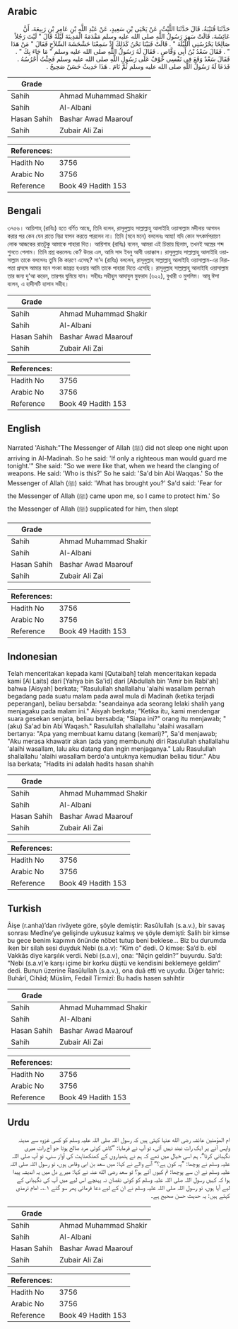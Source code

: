 ## Arabic


<div dir="rtl" lang="ar" style={{fontSize:'larger',backgroundColor:'#f8f9fa',padding:20}}>
حَدَّثَنَا قُتَيْبَةُ، قَالَ حَدَّثَنَا اللَّيْثُ، عَنْ يَحْيَى بْنِ سَعِيدٍ، عَنْ عَبْدِ اللَّهِ بْنِ عَامِرِ بْنِ رَبِيعَةَ، أَنَّ عَائِشَةَ، قَالَتْ سَهِرَ رَسُولُ اللَّهِ صلى الله عليه وسلم مَقْدَمَهُ الْمَدِينَةَ لَيْلَةً قَالَ ‏"‏ لَيْتَ رَجُلاً صَالِحًا يَحْرُسُنِي اللَّيْلَةَ ‏"‏ ‏.‏ قَالَتْ فَبَيْنَا نَحْنُ كَذَلِكَ إِذْ سَمِعْنَا خَشْخَشَةَ السِّلاَحِ فَقَالَ ‏"‏ مَنْ هَذَا ‏"‏ ‏.‏ فَقَالَ سَعْدُ بْنُ أَبِي وَقَّاصٍ ‏.‏ فَقَالَ لَهُ رَسُولُ اللَّهِ صلى الله عليه وسلم ‏"‏ مَا جَاءَ بِكَ ‏"‏ ‏.‏ فَقَالَ سَعْدٌ وَقَعَ فِي نَفْسِي خَوْفٌ عَلَى رَسُولِ اللَّهِ صلى الله عليه وسلم فَجِئْتُ أَحْرُسُهُ ‏.‏ فَدَعَا لَهُ رَسُولُ اللَّهِ صلى الله عليه وسلم ثُمَّ نَامَ ‏.‏ هَذَا حَدِيثٌ حَسَنٌ صَحِيحٌ ‏.‏
</div>
<div style={{backgroundColor:'#f8f9fa',padding:20, marginBottom: 10}}><table> <thead> <tr> <th>Grade</th> <th></th> </tr> </thead> <tbody> <tr><td>Sahih</td><td>Ahmad Muhammad Shakir</td></tr><tr><td>Sahih</td><td>Al-Albani</td></tr><tr><td>Hasan Sahih</td><td>Bashar Awad Maarouf</td></tr><tr><td>Sahih</td><td>Zubair Ali Zai</td></tr></tbody></table><table> <thead> <tr> <th>References:</th> <th></th> </tr> </thead> <tbody><tr><td>Hadith No</td><td>3756</td></tr><tr><td>Arabic No</td><td>3756</td></tr><tr><td>Reference</td><td>Book 49 Hadith 153</td></tr></tbody></table></div>

## Bengali


<div dir="ltr" lang="bn" style={{fontSize:'larger',backgroundColor:'#f8f9fa',padding:20}}>
৩৭৫৬। আয়িশাহ্ (রাযিঃ) হতে বর্ণিত আছে, তিনি বলেন, রাসূলুল্লাহ সাল্লাল্লাহু আলাইহি ওয়াসাল্লাম মদীনায় আগমন করার পর কেন যেন রাতে নিদ্রা যাপন করতে পারলেন না। তিনি (মনে মনে) বললেনঃ আহা! যদি কোন সৎকর্মপরায়ণ লোক আজকের রাতটুকু আমাকে পাহারা দিত। আয়িশাহ (রাযিঃ) বলেন, আমরা এই চিন্তায় ছিলাম, তখনই অস্ত্রের শব্দ শুনতে পেলাম। তিনি প্রশ্ন করলেনঃ কে? উত্তর এল, আমি সাদ ইবনু আবী ওয়াক্কাস। রাসূলুল্লাহ সাল্লাল্লাহু আলাইহি ওয়াসাল্লাম তাকে বললেনঃ তুমি কি কারণে এসেছ? সা'দ (রাযিঃ) বললেন, রাসূলুল্লাহ সাল্লাল্লাহু আলাইহি ওয়াসাল্লাম-এর নিরাপত্তা প্রসঙ্গে আমার মনে শংকা জাগ্রত হওয়ায় আমি তাকে পাহারা দিতে এসেছি। রাসূলুল্লাহ সাল্লাল্লাহু আলাইহি ওয়াসাল্লাম তার জন্য দু'আ করেন, তারপর ঘুমিয়ে যান। সহীহঃ সহীহুল আদাবুল মুফরাদ (৬২২), বুখারী ও মুসলিম। আবূ ঈসা বলেন, এ হাদীসটি হাসান সহীহ।
</div>
<div style={{backgroundColor:'#f8f9fa',padding:20, marginBottom: 10}}><table> <thead> <tr> <th>Grade</th> <th></th> </tr> </thead> <tbody> <tr><td>Sahih</td><td>Ahmad Muhammad Shakir</td></tr><tr><td>Sahih</td><td>Al-Albani</td></tr><tr><td>Hasan Sahih</td><td>Bashar Awad Maarouf</td></tr><tr><td>Sahih</td><td>Zubair Ali Zai</td></tr></tbody></table><table> <thead> <tr> <th>References:</th> <th></th> </tr> </thead> <tbody><tr><td>Hadith No</td><td>3756</td></tr><tr><td>Arabic No</td><td>3756</td></tr><tr><td>Reference</td><td>Book 49 Hadith 153</td></tr></tbody></table></div>

## English


<div dir="ltr" lang="en" style={{fontSize:'larger',backgroundColor:'#f8f9fa',padding:20}}>
Narrated 'Aishah:"The Messenger of Allah (ﷺ) did not sleep one night upon arriving in Al-Madinah. So he said: 'If only a righteous man would guard me tonight.'" She said: "So we were like that, when we heard the clanging of weapons. He said: 'Who is this?' So he said: 'Sa'd bin Abi Waqqas.' So the Messenger of Allah (ﷺ) said: 'What has brought you?' Sa'd said: 'Fear for the Messenger of Allah (ﷺ) came upon me, so I came to protect him.' So the Messenger of Allah (ﷺ) supplicated for him, then slept
</div>
<div style={{backgroundColor:'#f8f9fa',padding:20, marginBottom: 10}}><table> <thead> <tr> <th>Grade</th> <th></th> </tr> </thead> <tbody> <tr><td>Sahih</td><td>Ahmad Muhammad Shakir</td></tr><tr><td>Sahih</td><td>Al-Albani</td></tr><tr><td>Hasan Sahih</td><td>Bashar Awad Maarouf</td></tr><tr><td>Sahih</td><td>Zubair Ali Zai</td></tr></tbody></table><table> <thead> <tr> <th>References:</th> <th></th> </tr> </thead> <tbody><tr><td>Hadith No</td><td>3756</td></tr><tr><td>Arabic No</td><td>3756</td></tr><tr><td>Reference</td><td>Book 49 Hadith 153</td></tr></tbody></table></div>

## Indonesian


<div dir="ltr" lang="id" style={{fontSize:'larger',backgroundColor:'#f8f9fa',padding:20}}>
Telah menceritakan kepada kami [Qutaibah] telah menceritakan kepada kami [Al Laits] dari [Yahya bin Sa'id] dari [Abdullah bin 'Amir bin Rabi'ah] bahwa [Aisyah] berkata; "Rasulullah shallallahu 'alaihi wasallam pernah begadang pada suatu malam pada awal mula di Madinah (ketika terjadi peperangan), beliau bersabda: "seandainya ada seorang lelaki shalih yang menjagaku pada malam ini." Aisyah berkata; "Ketika itu, kami mendengar suara gesekan senjata, beliau bersabda; "Siapa ini?" orang itu menjawab; "(aku) Sa'ad bin Abi Waqash." Rasulullah shallallahu 'alaihi wasallam bertanya: "Apa yang membuat kamu datang (kemari)?", Sa'd menjawab; "Aku merasa khawatir akan (ada yang membunuh) diri Rasulullah shallallahu 'alaihi wasallam, lalu aku datang dan ingin menjaganya." Lalu Rasulullah shallallahu 'alaihi wasallam berdo'a untuknya kemudian beliau tidur." Abu Isa berkata; "Hadits ini adalah hadits hasan shahih
</div>
<div style={{backgroundColor:'#f8f9fa',padding:20, marginBottom: 10}}><table> <thead> <tr> <th>Grade</th> <th></th> </tr> </thead> <tbody> <tr><td>Sahih</td><td>Ahmad Muhammad Shakir</td></tr><tr><td>Sahih</td><td>Al-Albani</td></tr><tr><td>Hasan Sahih</td><td>Bashar Awad Maarouf</td></tr><tr><td>Sahih</td><td>Zubair Ali Zai</td></tr></tbody></table><table> <thead> <tr> <th>References:</th> <th></th> </tr> </thead> <tbody><tr><td>Hadith No</td><td>3756</td></tr><tr><td>Arabic No</td><td>3756</td></tr><tr><td>Reference</td><td>Book 49 Hadith 153</td></tr></tbody></table></div>

## Turkish


<div dir="ltr" lang="tr" style={{fontSize:'larger',backgroundColor:'#f8f9fa',padding:20}}>
Âişe (r.anha)’dan rivâyete göre, şöyle demiştir: Rasûlullah (s.a.v.), bir savaş sonrası Medîne’ye gelişinde uykusuz kalmış ve şöyle demişti: Salih bir kimse bu gece benim kapımın önünde nöbet tutup beni beklese… Biz bu durumda iken bir silah sesi duyduk Nebi (s.a.v): “Kim o” dedi. O kimse: Sa’d b. ebî Vakkâs diye karşılık verdi. Nebi (s.a.v), ona: “Niçin geldin?” buyurdu. Sa’d: “Nebi (s.a.v)’e karşı içime bir korku düştü ve kendisini beklemeye geldim” dedi. Bunun üzerine Rasûlullah (s.a.v.), ona duâ etti ve uyudu. Diğer tahric: Buhârî, Cihâd; Müslim, Fedail Tirmizî: Bu hadis hasen sahihtir
</div>
<div style={{backgroundColor:'#f8f9fa',padding:20, marginBottom: 10}}><table> <thead> <tr> <th>Grade</th> <th></th> </tr> </thead> <tbody> <tr><td>Sahih</td><td>Ahmad Muhammad Shakir</td></tr><tr><td>Sahih</td><td>Al-Albani</td></tr><tr><td>Hasan Sahih</td><td>Bashar Awad Maarouf</td></tr><tr><td>Sahih</td><td>Zubair Ali Zai</td></tr></tbody></table><table> <thead> <tr> <th>References:</th> <th></th> </tr> </thead> <tbody><tr><td>Hadith No</td><td>3756</td></tr><tr><td>Arabic No</td><td>3756</td></tr><tr><td>Reference</td><td>Book 49 Hadith 153</td></tr></tbody></table></div>

## Urdu


<div dir="rtl" lang="ur" style={{fontSize:'larger',backgroundColor:'#f8f9fa',padding:20}}>
ام المؤمنین عائشہ رضی الله عنہا کہتی ہیں کہ رسول اللہ صلی اللہ علیہ وسلم کو کسی غزوہ سے مدینہ واپس آنے پر ایک رات نیند نہیں آئی، تو آپ نے فرمایا: ”کاش کوئی مرد صالح ہوتا جو آج رات میری نگہبانی کرتا“، ہم اسی خیال میں تھے کہ ہم نے ہتھیاروں کے کھنکھناہٹ کی آواز سنی، تو آپ صلی اللہ علیہ وسلم نے پوچھا: ”یہ کون ہے؟“ آنے والے نے کہا: میں سعد بن ابی وقاص ہوں، تو رسول اللہ صلی اللہ علیہ وسلم نے ان سے پوچھا: تم کیوں آئے ہو؟ تو سعد رضی الله عنہ نے کہا: میرے دل میں یہ اندیشہ پیدا ہوا کہ کہیں رسول اللہ صلی اللہ علیہ وسلم کو کوئی نقصان نہ پہنچے اس لیے میں آپ کی نگہبانی کے لیے آیا ہوں، تو رسول اللہ صلی اللہ علیہ وسلم نے ان کے لیے دعا فرمائی پھر سو گئے ۱؎۔ امام ترمذی کہتے ہیں: یہ حدیث حسن صحیح ہے۔
</div>
<div style={{backgroundColor:'#f8f9fa',padding:20, marginBottom: 10}}><table> <thead> <tr> <th>Grade</th> <th></th> </tr> </thead> <tbody> <tr><td>Sahih</td><td>Ahmad Muhammad Shakir</td></tr><tr><td>Sahih</td><td>Al-Albani</td></tr><tr><td>Hasan Sahih</td><td>Bashar Awad Maarouf</td></tr><tr><td>Sahih</td><td>Zubair Ali Zai</td></tr></tbody></table><table> <thead> <tr> <th>References:</th> <th></th> </tr> </thead> <tbody><tr><td>Hadith No</td><td>3756</td></tr><tr><td>Arabic No</td><td>3756</td></tr><tr><td>Reference</td><td>Book 49 Hadith 153</td></tr></tbody></table></div>